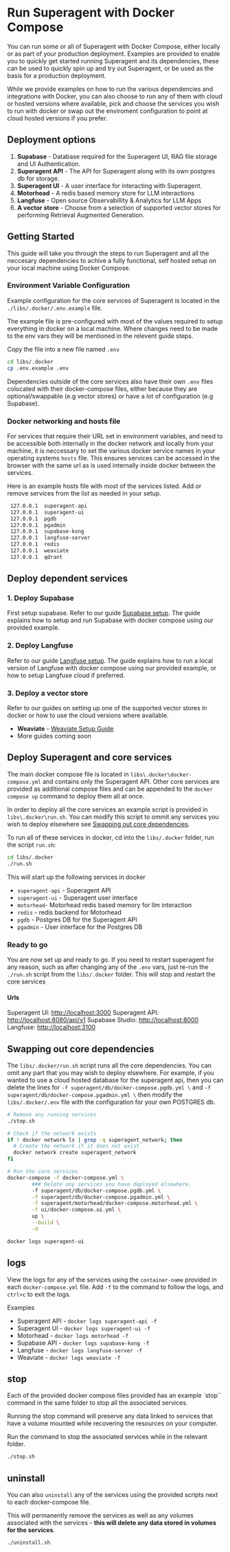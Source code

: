 # Run Superagent with Docker Compose

You can run some or all of Superagent with Docker Compose, either locally or as part of your production deployment. Examples are provided to enable you to quickly get started running Superagent and its dependencies, these can be used to quickly spin up and try out Superagent, or be used as the basis for a production deployment.

While we provide examples on how to run the various dependencies and integrations with Docker, you can also choose to run any of them with cloud or hosted versions where available, pick and choose the services you wish to run with docker or swap out the enviroment configuration to point at cloud hosted versions if you prefer.

## Deployment options

1. **Supabase** - Database required for the Superagent UI, RAG file storage and UI Authentication.
2. **Superagent API** - The API for Superagent along with its own postgres db for storage.
3. **Superagent UI** - A user interface for interacting with Superagent.
4. **Motorhead** - A redis based memory store for LLM interactions
5. **Langfuse** - Open source Observabillity & Analytics for LLM Apps
6. **A vector store** - Choose from a selection of supported vector stores for performing Retrieval Augmented Generation.

## Getting Started

This guide will take you through the steps to run Superagent and all the neccesary dependencies to achive a fully functional, self hosted setup on your local machine using Docker Compose.

### Environment Variable Configuration

Example configuration for the core services of Superagent is located in the `./libs/.docker/.env.example` file.

The example file is pre-configured with most of the values required to setup everything in docker on a local machine. Where changes need to be made to the env vars they will be mentioned in the relevent guide steps.

Copy the file into a new file named `.env`

``` bash
cd libs/.docker
cp .env.example .env
```

Dependencies outside of the core services also have their own `.env` files colocated with their docker-compose files, either because they are optional/swappable (e.g vector stores) or have a lot of configuration (e.g Supabase).

### Docker networking and hosts file

For services that require their URL set in environment variables, and need to be accessible both internally in the docker network and locally from your machine, it is neccessary to set the various docker service names in your operating systems `hosts` file. This ensures services can be accessed in the browser with the same url as is used internally inside docker between the services.

Here is an example hosts file with most of the services listed. Add or remove services from the list as needed in your setup.

``` bash
 127.0.0.1  superagent-api
 127.0.0.1  superagent-ui
 127.0.0.1  pgdb
 127.0.0.1  pgadmin
 127.0.0.1  supabase-kong
 127.0.0.1  langfuse-server
 127.0.0.1  redis
 127.0.0.1  weaviate
 127.0.0.1  qdrant
```

## Deploy dependent services

### 1. Deploy Supabase

First setup supabase. Refer to our guide [Supabase setup](https://docs.superagent.sh/overview/dependencies/supabase). The guide explains how to setup and run Supabase with docker compose using our provided example.

### 2. Deploy Langfuse

Refer to our guide [Langfuse setup](https://docs.superagent.sh/overview/logging/langfuse). The guide explains how to run a local version of Langfuse with docker compose using our provided example, or how to setup Langfuse cloud if preferred.

### 3. Deploy a vector store

Refer to our guides on setting up one of the supported vector stores in docker or how to use the cloud versions where available.

- **Weaviate** - [Weaviate Setup Guide](https://docs.superagent.sh/overview/vector-stores/weaviate)
- More guides coming soon

## Deploy Superagent and core services

The main docker compose file is located in `libs\.docker\docker-compose.yml` and contains only the Superagent API. Other core services are provided as additional compose files and can be appended to the `docker compose up` command to deploy them all at once.

In order to deploy all the core services an example script is provided in `libs\.docker\run.sh`.  You can modify this script to ommit any services you wish to deploy elsewhere see [Swapping out core dependencies](#swapping-out-core-dependencies).

To run all of these services in docker, cd into the `libs/.docker` folder, run the script `run.sh`:

``` bash
cd libs/.docker
./run.sh

```

This will start up the following services in docker

- `superagent-api` - Superagent API
- `superagent-ui`  - Superagent user interface
- `motorhead`- Motorhead redis based memory for llm interaction
- `redis` - redis backend for Motorhead
- `pgdb` - Postgres DB for the Superagent API
- `pgadmin` - User interface for the Postgres DB

### Ready to go

You are now set up and ready to go. If you need to restart superagent for any reason, such as after changing any of the `.env` vars, just re-run the `./run.sh` script from the `libs/.docker` folder. This will stop and restart the core services

#### Urls

Superagent UI: [http://localhost:3000](http://localhost:3000)
Superagent API: [http://localhost:8080/api/v1](http://localhost:8080/api/v1)
Supabase Studio: [http://localhost:8000](http://localhost:8000)
Langfuse: [http://localhost:3100](http://localhost:3100)

## Swapping out core dependencies

The `libs/.docker/run.sh` script runs all the core dependencies. You can omit any part that you may wish to deploy elsewhere. For example, if you wanted to use a cloud hosted database for the superagent api, then you can delete the lines for `-f superagent/db/docker-compose.pgdb.yml \` and `-f superagent/db/docker-compose.pgadmin.yml \` then modify the `libs/.docker/.env` file with the configuration for your own POSTGRES db.

``` bash
# Remove any running services
./stop.sh

# Check if the network exists
if ! docker network ls | grep -q superagent_network; then
  # Create the network if it does not exist
  docker network create superagent_network
fi

# Run the core services
docker-compose -f docker-compose.yml \
        ### Delete any services you have deployed elsewhere.
        -f superagent/db/docker-compose.pgdb.yml \
        -f superagent/db/docker-compose.pgadmin.yml \
        -f superagent/motorhead/docker-compose.motorhead.yml \
        -f ui/docker-compose.ui.yml \
        up \
        --build \
        -d

docker logs superagent-ui

```

## logs

View the logs for any of the services using the `container-name` provided in each `docker-compose.yml` file. Add `-f` to the command to follow the logs, and `ctrl+c` to exit the logs.

Examples

- Superagent API - `docker logs superagent-api -f`
- Superagent UI - `docker logs superagent-ui -f`
- Motorhead - `docker logs motorhead -f`
- Supabase API - `docker logs supabase-kong -f`
- Langfuse - `docker logs langfuse-server -f`
- Weaviate - `docker logs weaviate -f`

## stop

Each of the provided docker compose files provided has an example `stop`` command in the same folder to stop all the associated services.

Running the stop command will preserve any data linked to services that have a volume mounted while recovering the resources on your computer.

Run the command to stop the associated services while in the relevant folder.

``` bash
./stop.sh
```

## uninstall

You can also `uninstall` any of the services using the provided scripts next to each docker-compose file.

This will permanently remove the services as well as any volumes associated with the services - **this will delete any data stored in volumes for the services**.

``` bash
./uninstall.sh
```
